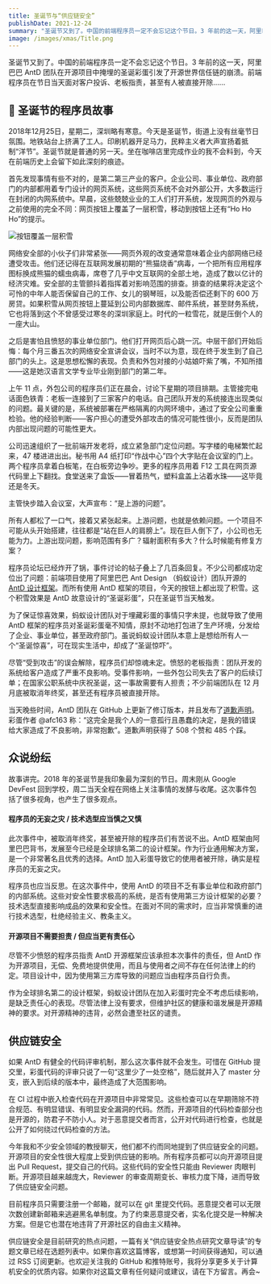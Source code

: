 ```yaml
---
title: 圣诞节与“供应链安全”
publishDate: 2021-12-24
summary: "圣诞节又到了。中国的前端程序员一定不会忘记这个节日。3 年前的这一天，阿里巴巴 AntD 团队在开源项目中掩埋的圣诞彩蛋引发了开源世界信任链的崩溃。前端程序员在节日当天面对客户投诉、老板指责，甚至有人被直接开除……"
image: /images/xmas/Title.png
---
```


圣诞节又到了。中国的前端程序员一定不会忘记这个节日。3 年前的这一天，阿里巴巴 AntD 团队在开源项目中掩埋的圣诞彩蛋引发了开源世界信任链的崩溃。前端程序员在节日当天面对客户投诉、老板指责，甚至有人被直接开除……



## 🎄 圣诞节的程序员故事

2018年12月25日，星期二，深圳略有寒意。今天是圣诞节，街道上没有丝毫节日氛围。地铁站台上挤满了工人。印刷机器开足马力，民粹主义者大声宣扬着抵制“洋节”。圣诞节就是普通的另一天。坐在咖啡店里完成作业的我不会料到，今天在前端历史上会留下如此深刻的痕迹。

首先发现事情有些不对的，是第二第三产业的客户。企业公司、事业单位、政府部门的内部都用着专门设计的网页系统，这些网页系统不会对外部公开，大多数运行在封闭的内网系统中。早晨，这些兢兢业业的工人们打开系统，发现网页的外观与之前使用的完全不同：网页按钮上覆盖了一层积雪，移动到按钮上还有“Ho Ho Ho”的提示。

![按钮覆盖一层积雪](/images/xmas/xmas-demo.png)

网络安全部的小伙子们非常紧张——网页外观的改变通常意味着企业内部网络已经遭受攻击。他们还记得在互联网发展初期的“熊猫烧香”病毒，一个把所有应用程序图标换成熊猫的蠕虫病毒，席卷了几乎中文互联网的全部土地，造成了数以亿计的经济灾难。安全部的主管颤抖着指挥着对影响范围的排查。排查的结果将决定这个可怜的中年人能否保留自己的工作、女儿的钢琴班，以及能否偿还剩下的 600 万房贷。如果积雪从网页按钮上蔓延到公司内部数据库、邮件系统，甚至财务系统，它也将落到这个不曾感受过寒冬的深圳家庭上。时代的一粒雪花，就是压倒个人的一座大山。

之后是害怕且愤怒的事业单位部门。他们打开网页后心跳一沉。中层干部们开始后悔：每个月三番五次的网络安全宣讲会议，当时不以为意，现在终于发生到了自己部门的头上。这是思想松懈的表现。负责和外包对接的小姑娘吓紫了嘴，不知所措——这是她汉语言文学专业毕业刚到部门的第二年。

上午 11 点，外包公司的程序员们正在晨会，讨论下星期的项目排期。主管接完电话面色铁青：老板一连接到了三家客户的电话。自己团队开发的系统接连出现类似的问题。最关键的是，系统被部署在严格隔离的内网环境中，通过了安全公司重重检验。他的经验判断——客户担心的遭受外部攻击的情况可能性很小，反而是团队内部出现问题的可能性更大。

公司迅速组织了一批前端开发老将，成立紧急部门定位问题。写字楼的电梯繁忙起来，47 楼进进出出。秘书用 A4 纸打印“作战中心”四个大字贴在会议室的门上。两个程序员拿着白板笔，在白板旁边争吵。更多的程序员用着 F12 工具在网页源代码里上下翻找。食堂送来了盒饭——冒着热气，塑料盒盖上沾着水珠——这毕竟还是冬天。

主管快步踏入会议室，大声宣布：“是上游的问题”。

所有人都松了一口气，接着又紧张起来。上游问题，也就是依赖问题。一个项目不可能从头开始搭建，往往都是“站在巨人的肩膀上”。现在巨人倒下了，小公司也无能为力。上游出现问题，影响范围有多广？辐射面积有多大？什么时候能有修复方案？

程序员论坛已经炸开了锅，事件讨论的帖子叠上了几百条回复。不少公司都成功定位出了问题：前端项目使用了阿里巴巴 Ant Design （蚂蚁设计）团队开源的 [AntD 设计框架](https://ant.design/index-cn)。而所有使用 AntD 框架的项目，今天的按钮上都出现了积雪。这个积雪效果是 AntD 故意设计的“圣诞彩蛋”，只在圣诞节当天触发。

为了保证惊喜效果，蚂蚁设计团队对于埋藏彩蛋的事情只字未提，也就导致了使用 AntD 框架的程序员对圣诞彩蛋毫不知情，原封不动地打包进了生产环境，分发给了企业、事业单位，甚至政府部门。虽说蚂蚁设计团队本意上是想给所有人一个“圣诞惊喜”，可在现实生活中，却成了“圣诞惊吓”。

尽管“受到攻击”的误会解除，程序员们却惊魂未定。愤怒的老板指责：团队开发的系统给客户造成了严重不良影响。受事件影响，一些外包公司失去了客户的后续订单；在国家公职系统中庆祝圣诞，这一事故需要有人担责；不少前端团队在 12 月月底被取消年终奖，甚至还有程序员被直接开除。

当天晚些时间，AntD 团队在 GitHub 上更新了修订版本，并且发布了[道歉声明](https://github.com/ant-design/ant-design/issues/13848)。彩蛋作者 @afc163 称：“这完全是我个人的一意孤行且愚蠢的决定，是我的错误给大家造成了不良影响，非常抱歉”。道歉声明获得了 508 个赞和 485 个踩。

## 众说纷纭

故事讲完。2018 年的圣诞节是我印象最为深刻的节日。周末刚从 Google DevFest 回到学校，周二当天全程在网络上关注事情的发酵与收尾。这次事件包括了很多视角，也产生了很多观点。

#### 程序员的无妄之灾 / 技术选型应当慎之又慎

此次事件中，被取消年终奖，甚至被开除的程序员们有苦说不出。AntD 框架由阿里巴巴背书，发展至今已经是全球排名第二的设计框架。作为行业通用解决方案，是一个非常著名且优秀的选择。AntD 加入彩蛋导致它的使用者被开除，确实是程序员的无妄之灾。

程序员也应当反思。在这次事件中，使用 AntD 的项目不乏有事业单位和政府部门的内部系统。这些对安全性要求极高的系统，是否有使用第三方设计框架的必要？技术选型直接影响成品的效果和安全性。在面对不同的需求时，应当非常慎重的进行技术选型，杜绝经验主义、教条主义。

#### 开源项目不需要担责 / 但应当更有责任心

尽管不少愤怒的程序员指责 AntD 开源框架应该承担本次事件的责任，但 AntD 作为开源项目，无偿、免费地提供使用，而且与使用者之间不存在任何法律上的约定。项目设计中，因为使用第三方库导致的问题应当由程序员自行负责。

作为全球排名第二的设计框架，蚂蚁设计团队在加入彩蛋时完全不考虑后续影响，是缺乏责任心的表现。尽管法律上没有要求，但维护社区的健康和谐发展是开源精神的要求。对开源精神的违背，必然会遭至社区的谴责。

## 供应链安全

如果 AntD 有健全的代码评审机制，那么这次事件就不会发生。可惜在 GitHub 提交里，彩蛋代码的评审只说了一句“这里少了一处空格”，随后就并入了 master 分支，嵌入到后续的版本中，最终造成了大范围影响。

<Callout title="🤔 公开检查=公开绕过检查？">
在 CI 过程中嵌入检查代码在开源项目中非常常见。这些检查可以在早期筛除不符合规范、有明显错误、有明显安全漏洞的代码。然而，开源项目的代码检查部分也是开源的，防君子不防小人。对于恶意提交者而言，公开对代码进行检查，也就是公开了如何绕过代码检查的方法。
</Callout>

今年我和不少安全领域的教授聊天，他们都不约而同地提到了供应链安全的问题。开源项目的安全性很大程度上受到供应链的影响。所有程序员都可以向开源项目提出 Pull Request，提交自己的代码。这些代码的安全性只能由 Reviewer 肉眼判断。开源项目越来越庞大，Reviewer 的审查周期变长、审核力度下降，进而导致了供应链安全问题。

<Callout title="🔑 代码提交实名化">
目前程序员只需要注册一个邮箱，就可以在 git 里提交代码。恶意提交者可以无限次数创建新邮箱来逃避黑名单制度。为了约束恶意提交者，实名化提交是一种解决方案。但是它也潜在地违背了开源社区的自由主义精神。
</Callout>

供应链安全是目前研究的热点问题，一篇有关“供应链安全热点研究文章导读”的专题文章已经在选题列表中。如果你喜欢这篇博客，或想第一时间获得通知，可以通过 RSS 订阅更新。也欢迎关注我的 GitHub 和推特账号，我将分享更多关于计算机安全的优质内容。如果你对这篇文章有任何疑问或建议，请在下方留言。再会~

